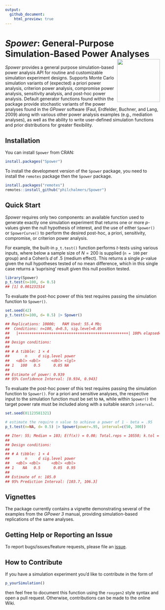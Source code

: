 ```yaml
---
output:
  github_document:
    html_preview: true
---
```


# *Spower*: General-Purpose Simulation-Based Power Analyses <img src="inst/sticker/S.png" height="139" align="right"/>

*Spower* provides a general purpose simulation-based power analysis 
   API for routine and customizable simulation experiment designs. 
   Supports Monte Carlo simulation variants of (expected) a priori power analysis, 
   criterion power analysis, compromise power analysis, sensitivity analysis, and post-hoc
   power analysis. Default generator functions found within the package 
   provide stochastic variants of the power analyses found in the 
   *GPower* software (Faul, Erdfelder, Buchner, and Lang, 2009)
   along with various other power analysis examples (e.g., mediation analyses), 
   as well as the ability to write user-defined simulation functions and 
   prior distributions for greater flexibility.

## Installation

You can install `Spower` from CRAN:

``` r
install.packages("Spower")
```

To install the development version of the `Spower` package, you need to
install the `remotes` package then the `Spower` package.

``` r
install.packages("remotes")
remotes::install_github("philchalmers/Spower")
```

## Quick Start

*Spower* requires only two components: an available function used to generate exactly
one simulation experiment that returns one or more *p*-values given the null
hypothesis of interest, and the use of either `Spower()` or `SpowerCurve()` to perform
the desired post-hoc, a priori, sensitivity, compromise, or criterion power analysis. 

For example, the built-in `p_t.test()` function performs *t*-tests using various inputs, where
below a sample size of $N=200$ is supplied (`n = 100` per group) and a Cohen's 
$d$ of .5 (medium effect). This returns a single $p$-value given the null hypotheses tested
of no mean difference, which in this single case returns a 'suprising' result given this
null position tested.

```r
library(Spower)
p_t.test(n=100, d= 0.5)
## [1] 0.001231514
```

To evaluate the post-hoc power of this test requires passing the simulation function 
to `Spower()`.

```r
set.seed(42)
p_t.test(n=100, d= 0.5) |> Spower()

## Replications: 10000;   RAM Used: 55.4 Mb;   
##  Conditions: n=100, d=0.5, sig.level=0.05
##   |++++++++++++++++++++++++++++++++++++++++++++++++++| 100% elapsed=03s 
##
## Design conditions: 
##
## # A tibble: 1 × 4
##       n     d sig.level power
##   <dbl> <dbl>     <dbl> <lgl>
## 1   100   0.5      0.05 NA   
## 
## Estimate of power: 0.939
## 95% Confidence Interval: [0.934, 0.943]
```

To evaluate the post-hoc power of this test requires passing the simulation function 
to `Spower()`. For a priori and sensitive analyses, the respective input to the 
simulation function must be set to `NA`, while within `Spower()` the target power 
rate must be included along with a suitable search `interval`.

```r
set.seed(01123581321)

# estimate the require n value to achieve a power of 1 - beta = .95 
p_t.test(n=NA, d= 0.5) |> Spower(power=.95, interval=c(50, 300))

## Iter: 55; Median = 103; E(f(x)) = 0.00; Total.reps = 10550; k.tol = 2; Pred = 104.7
##
## Design conditions: 
## 
## # A tibble: 1 × 4
##       n     d sig.level power
##   <dbl> <dbl>     <dbl> <dbl>
## 1    NA   0.5      0.05  0.95
## 
## Estimate of n: 105.0
## 95% Prediction Interval: [103.7, 106.3]
```


## Vignettes

The package currently contains a vignette demonstrating several of the examples from
the *GPower 3* manual, providing simulation-based replications of the same analyses.

## Getting Help or Reporting an Issue

To report bugs/issues/feature requests, please file an
[issue](https://github.com/philchalmers/Spower/issues/).

## How to Contribute

If you have a simulation experiment you'd like to contribute in the form of 

```r
p_yourSimulation()
```
then feel free to document this function using the `roxygen2` style syntax and 
open a pull request. Otherwise, contributions can be made to the online Wiki.
